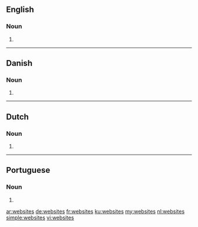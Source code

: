 ==English==

===Noun===
{{head|en|plural}}

# {{plural of|website|lang=en|nocat=1}}

----

==Danish==

===Noun===
{{head|da|noun form|g=n|g2=c}}

# {{form of|plural indefinite|website|lang=da}}

----

==Dutch==

===Noun===
{{head|nl}}

# {{nl-noun form of|pl|website}}

----

==Portuguese==

===Noun===
{{head|pt|plural}} {{m}}

# {{plural of|website|lang=pt|nocat=1}}

[[ar:websites]]
[[de:websites]]
[[fr:websites]]
[[ku:websites]]
[[my:websites]]
[[nl:websites]]
[[simple:websites]]
[[vi:websites]]